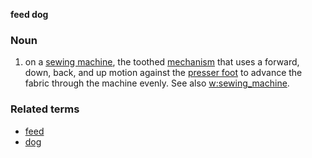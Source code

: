 '''feed dog'''
===Noun===
# on a [[sewing machine]], the toothed [[mechanism]] that uses a forward, down, back, and up motion against the [[presser foot]] to advance the fabric through the machine evenly.  See also [[w:sewing_machine]].

===Related terms===
*[[feed]]
*[[dog]]
